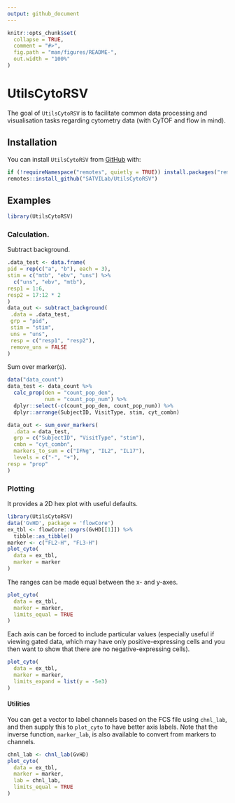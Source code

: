 ```yaml
---
output: github_document
---
```


<!-- README.md is generated from README.Rmd. Please edit that file -->

```r
knitr::opts_chunk$set(
  collapse = TRUE,
  comment = "#>",
  fig.path = "man/figures/README-",
  out.width = "100%"
)
```

# UtilsCytoRSV

<!-- badges: start -->
<!-- badges: end -->

The goal of `UtilsCytoRSV` is to facilitate common data processing and visualisation tasks regarding cytometry data (with CyTOF and flow in mind).

## Installation

You can install `UtilsCytoRSV` from [GitHub](https://github.com/) with:

```r
if (!requireNamespace("remotes", quietly = TRUE)) install.packages("remotes")
remotes::install_github("SATVILab/UtilsCytoRSV")
```

## Examples

```r
library(UtilsCytoRSV)
```

### Calculation.

Subtract background.
```r
.data_test <- data.frame(
pid = rep(c("a", "b"), each = 3),
stim = c("mtb", "ebv", "uns") %>%
  c("uns", "ebv", "mtb"),
resp1 = 1:6,
resp2 = 17:12 * 2
)
data_out <- subtract_background(
 .data = .data_test,
 grp = "pid",
 stim = "stim",
 uns = "uns",
 resp = c("resp1", "resp2"),
 remove_uns = FALSE
)
```

Sum over marker(s).
```r
data("data_count")
data_test <- data_count %>%
  calc_prop(den = "count_pop_den",
            num = "count_pop_num") %>%
  dplyr::select(-c(count_pop_den, count_pop_num)) %>%
  dplyr::arrange(SubjectID, VisitType, stim, cyt_combn)

data_out <- sum_over_markers(
  .data = data_test,
  grp = c("SubjectID", "VisitType", "stim"),
  cmbn = "cyt_combn",
  markers_to_sum = c("IFNg", "IL2", "IL17"),
  levels = c("-", "+"),
resp = "prop"
)
```

### Plotting

It provides a 2D hex plot with useful defaults.
```r
library(UtilsCytoRSV)
data('GvHD', package = 'flowCore')
ex_tbl <- flowCore::exprs(GvHD[[1]]) %>%
  tibble::as_tibble()
marker <- c("FL2-H", "FL3-H")
plot_cyto(
  data = ex_tbl,
  marker = marker
)
```

The ranges can be made equal between the x- and y-axes.
```r
plot_cyto(
  data = ex_tbl,
  marker = marker,
  limits_equal = TRUE
)
```

Each axis can be forced to include particular values (especially useful if viewing gated data, which may have only positive-expressing cells and you then want to show that there are no negative-expressing cells).
```r
plot_cyto(
  data = ex_tbl,
  marker = marker,
  limits_expand = list(y = -5e3)
)
```

#### Utilities

You can get a vector to label channels based on the FCS file using `chnl_lab`, and then supply this to `plot_cyto` to have better axis labels. Note that the inverse function, `marker_lab`, is also available to convert from markers to channels.
```r
chnl_lab <- chnl_lab(GvHD)
plot_cyto(
  data = ex_tbl,
  marker = marker,
  lab = chnl_lab,
  limits_equal = TRUE
)
```
